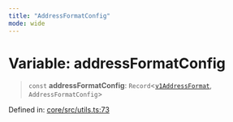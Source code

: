 ```yaml
---
title: "AddressFormatConfig"
mode: wide
---
```

  
# Variable: addressFormatConfig

> `const` **addressFormatConfig**: `Record`\<[`v1AddressFormat`](../../../_turnkey/sdk-types/v1AddressFormat/readme), `AddressFormatConfig`\>

Defined in: [core/src/utils.ts:73](https://github.com/tkhq/sdk/blob/main/packages/core/src/utils.ts#L73)
